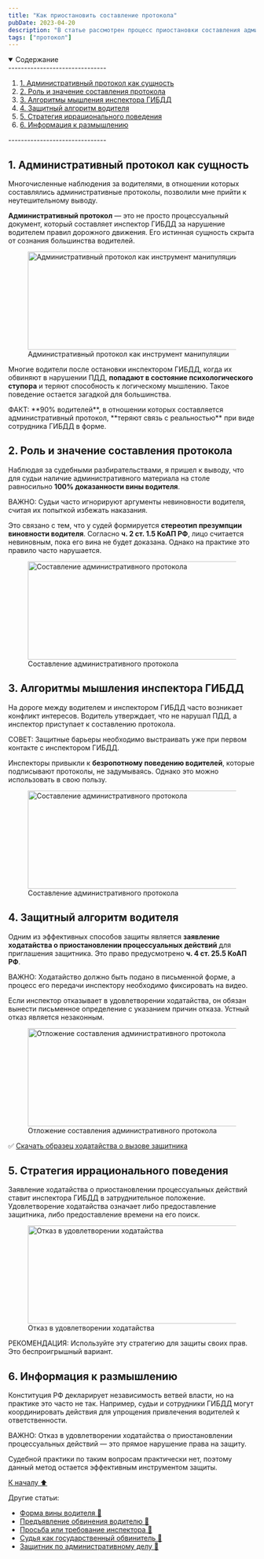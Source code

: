 ```yaml
---
title: "Как приостановить составление протокола"
pubDate: 2023-04-20
description: "В статье рассмотрен процесс приостановки составления административного протокола на дороге в отношении водителя."
tags: ["протокол"]
---
```


<details open>
  <summary>
    <span>Содержание</span>
  </summary>
  -------------------------------
  <ol>
    <li>
      <a href="#one">1. Административный протокол как сущность</a>
    </li>
    <li>
      <a href="#two">2. Роль и значение составления протокола</a>
    </li>
    <li>
      <a href="#three">3. Алгоритмы мышления инспектора ГИБДД</a>
    </li>
    <li>
      <a href="#four">4. Защитный алгоритм водителя</a>
    </li>
    <li>
      <a href="#five">5. Стратегия иррационального поведения</a>
    </li>
    <li>
      <a href="#six">6. Информация к размышлению</a>
    </li>
  </ol>
  -------------------------------
</details>

<section id="one">

## **1. Административный протокол как сущность**

Многочисленные наблюдения за водителями, в отношении которых составлялись административные протоколы, позволили мне прийти к неутешительному выводу.

**Административный протокол** — это не просто процессуальный документ, который составляет инспектор ГИБДД за нарушение водителем правил дорожного движения. Его истинная сущность скрыта от сознания большинства водителей.

<figure>
  <img
    src="/images/priostanovit-sostavlenie-protokola/instr_manip.jpg"
    alt="Административный протокол как инструмент манипуляции"
    title="Административный протокол как инструмент манипуляции"
    width="768"
    height="200"
    loading="lazy"
  />
  <figcaption>Административный протокол как инструмент манипуляции</figcaption>
</figure>

Многие водители после остановки инспектором ГИБДД, когда их обвиняют в нарушении ПДД, **попадают в состояние психологического ступора** и теряют способность к логическому мышлению. Такое поведение остается загадкой для большинства.

<div class="zametka">
  <span class="italic">ФАКТ:</span> **90% водителей**, в отношении которых
  составляется административный протокол, **теряют связь с реальностью** при
  виде сотрудника ГИБДД в форме.
</div>

</section>

<section id="two">

## **2. Роль и значение составления протокола**

Наблюдая за судебными разбирательствами, я пришел к выводу, что для судьи наличие административного материала на столе равносильно **100% доказанности вины водителя**.

<div class="zametka">
  <span class="italic">ВАЖНО:</span> Судьи часто игнорируют аргументы
  невиновности водителя, считая их попыткой избежать наказания.
</div>

Это связано с тем, что у судей формируется **стереотип презумпции виновности водителя**. Согласно **ч. 2 ст. 1.5 КоАП РФ**, лицо считается невиновным, пока его вина не будет доказана. Однако на практике это правило часто нарушается.

<figure>
  <img
    src="/images/priostanovit-sostavlenie-protokola/ne_jelaet.jpg"
    alt="Составление административного протокола"
    title="Составление административного протокола"
    width="768"
    height="200"
    loading="lazy"
  />
  <figcaption>Составление административного протокола</figcaption>
</figure>

</section>

<section id="three">

## **3. Алгоритмы мышления инспектора ГИБДД**

На дороге между водителем и инспектором ГИБДД часто возникает конфликт интересов. Водитель утверждает, что не нарушал ПДД, а инспектор приступает к составлению протокола.

<div class="zametka">
  <span class="italic">СОВЕТ:</span> Защитные барьеры необходимо выстраивать уже
  при первом контакте с инспектором ГИБДД.
</div>

Инспекторы привыкли к **безропотному поведению водителей**, которые подписывают протоколы, не задумываясь. Однако это можно использовать в свою пользу.

<figure>
  <img
    src="/images/priostanovit-sostavlenie-protokola/nez_podmen.jpg"
    alt="Составление административного протокола"
    title="Составление административного протокола"
    width="768"
    height="200"
    loading="lazy"
  />
  <figcaption>Составление административного протокола</figcaption>
</figure>

</section>

<section id="four">

## **4. Защитный алгоритм водителя**

Одним из эффективных способов защиты является **заявление ходатайства о приостановлении процессуальных действий** для приглашения защитника. Это право предусмотрено **ч. 4 ст. 25.5 КоАП РФ**.

<div class="zametka">
  <span class="italic">ВАЖНО:</span> Ходатайство должно быть подано в письменной
  форме, а процесс его передачи инспектору необходимо фиксировать на видео.
</div>

Если инспектор отказывает в удовлетворении ходатайства, он обязан вынести письменное определение с указанием причин отказа. Устный отказ является незаконным.

<figure>
  <img
    src="/images/priostanovit-sostavlenie-protokola/otloj_sost.jpg"
    alt="Отложение составления административного протокола"
    title="Отложение составления административного протокола"
    width="768"
    height="200"
    loading="lazy"
  />
  <figcaption>Отложение составления административного протокола</figcaption>
</figure>

✅ [Скачать образец ходатайства о вызове защитника](https://galaxy-link.space/8Y4h)

</section>

<section id="five">

## **5. Стратегия иррационального поведения**

Заявление ходатайства о приостановлении процессуальных действий ставит инспектора ГИБДД в затруднительное положение. Удовлетворение ходатайства означает либо предоставление защитника, либо предоставление времени на его поиск.

<figure>
  <img
    src="/images/priostanovit-sostavlenie-protokola/otkaz_udov.jpg"
    alt="Отказ в удовлетворении ходатайства"
    title="Отказ в удовлетворении ходатайства"
    width="768"
    height="200"
    loading="lazy"
  />
  <figcaption>Отказ в удовлетворении ходатайства</figcaption>
</figure>

<div class="zametka">
  <span class="italic">РЕКОМЕНДАЦИЯ:</span> Используйте эту стратегию для защиты
  своих прав. Это беспроигрышный вариант.
</div>

</section>

<section id="six">

## **6. Информация к размышлению**

Конституция РФ декларирует независимость ветвей власти, но на практике это часто не так. Например, судьи и сотрудники ГИБДД могут координировать действия для упрощения привлечения водителей к ответственности.

<div class="zametka">
  <span class="italic">ВАЖНО:</span> Отказ в удовлетворении ходатайства о
  приостановлении процессуальных действий — это прямое нарушение права на
  защиту.
</div>

Судебной практики по таким вопросам практически нет, поэтому данный метод остается эффективным инструментом защиты.

</section>

<a href="#title" class="ArrowTop">
  К началу ⬆️
</a>
<br />

<p class="articles">Другие статьи:</p>

<div class="articles-list">

- [Форма вины водителя 📖](/forma-viny-voditelya)
- [Предъявление обвинения водителю 📖](/preduyavlenie-obvineniya-voditelyu)
- [Просьба или требование инспектора 📖](/prosba-ili-trebovanie-inspektora)
- [Судья как государственный обвинитель 📖](/sudya-gosudarstvennyj-obvinitel)
- [Защитник по административному делу 📖](/zashchitnik-po-adm-delam)

</div>
